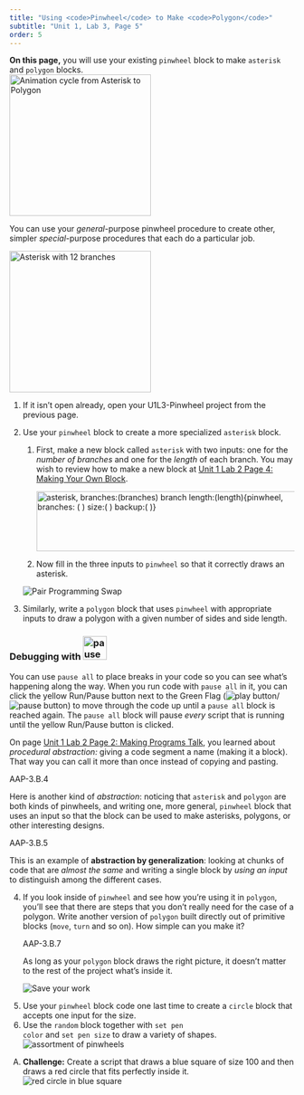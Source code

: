 ```yaml
---
title: "Using <code>Pinwheel</code> to Make <code>Polygon</code>"
subtitle: "Unit 1, Lab 3, Page 5"
order: 5
---
```


```{=html}
<script type="text/javascript" src="/utilities/gifffer.min.js"></script>
```
```{=html}
<script type="text/javascript">window.onload = function() {Gifffer();}</script>
```
<link rel="stylesheet" type="text/css" href="/css/bjc-gifffer.css">

::: learn
<strong>On this page,</strong> you will use your existing <code>pinwheel</code> block to make <code>asterisk</code> and <code>polygon</code> blocks.<br /> <img src="/img/1-introduction/Blockswith-Inputs_img/asteriskpolygonCycle.gif" title="Animation cycle from Asterisk to Polygon" alt="Animation cycle from Asterisk to Polygon" class="indent" height="250"/>
:::

<p>You can use your <em>general</em>-purpose pinwheel procedure to create other, simpler <em>special</em>-purpose procedures that each do a particular job.</p>

::: forYouToDo
<img src="/img/1-introduction/asterisk-new.png" title="Asterisk with 12 branches" alt="Asterisk with 12 branches" class="imageRight" height="250"/>

<ol>

<li>If it isn't open already, open your U1L3-Pinwheel project from the previous page.</li>

<li>

Use your <code>pinwheel</code> block to create a more specialized <code>asterisk</code> block.

<ol>

<li>First, make a new block called <code>asterisk</code> with two inputs: one for the <var>number of branches</var> and one for the <var>length</var> of each branch. You may wish to review how to make a new block at <a href="/cur/programming/1-introduction/2-gossip-and-greet/4-making-a-new-block.html?topic=nyc_bjc%2F1-intro-loops.topic&course=bjc4nyc.html&novideo&noassignment" title="Unit 1 Lab 2 Page 4: Making Your Own Block">Unit 1 Lab 2 Page 4: Making Your Own Block</a>.</li>

<img src="/img/1-introduction/asterisk-using-pinwheel.png" title="asterisk, branches:(branches) branch length:(length){pinwheel, branches: ( ) size:( ) backup:( )}" alt="asterisk, branches:(branches) branch length:(length){pinwheel, branches: ( ) size:( ) backup:( )}" width="507" height="106"/>

<li>Now fill in the three inputs to <code>pinwheel</code> so that it correctly draws an asterisk.</li>

</ol>

</li>

<img src="/img/icons/pair-programming-swap.png" title="Pair Programming Swap" alt="Pair Programming Swap" class="inline"/>

<li>Similarly, write a <code>polygon</code> block that uses <code>pinwheel</code> with appropriate inputs to draw a polygon with a given number of sides and side length.<br /></li>

</ol>

::: takeNote
<h3><strong>Debugging with <img src="/img/2-complexity/Debugging/pause-all-block.png" title="pause all" alt="pause all" height="42"/></strong></h3>

<p>You can use <code>pause all</code> to place breaks in your code so you can see what's happening along the way. When you run code with <code>pause all</code> in it, you can click the yellow Run/Pause button next to the Green Flag (<img src="/img/sys/play-button.png" title="play button" alt="play button"/>/<img src="/img/1-introduction/pause_button.png" title="pause button" alt="pause button"/>) to move through the code up until a <code>pause all</code> block is reached again. The <code>pause all</code> block will pause <em>every</em> script that is running until the yellow Run/Pause button is clicked.</p>
:::
:::

::: takeNote
::: sidenoteBig
<p>On page <a href="/cur/programming/1-introduction/2-gossip-and-greet/2-gossip.html?topic=nyc_bjc%2F1-intro-loops.topic&course=bjc4nyc.html&novideo&noassignment" title="Unit 1 Lab 2 Page 2: Making Programs Talk">Unit 1 Lab 2 Page 2: Making Programs Talk</a>, you learned about <em>procedural abstraction:</em> giving a code segment a name (making it a block). That way you can call it more than once instead of copying and pasting.</p>
:::

::: comment
AAP-3.B.4
:::

<p>Here is another kind of <em>abstraction</em>: noticing that <code>asterisk</code> and <code>polygon</code> are both kinds of pinwheels, and writing one, more general, <code>pinwheel</code> block that uses an input so that the block can be used to make asterisks, polygons, or other interesting designs.</p>

::: comment
AAP-3.B.5
:::

<p>This is an example of <strong>abstraction by generalization</strong>: looking at chunks of code that are <em>almost the same</em> and writing a single block by <em>using an input</em> to distinguish among the different cases.</p>
:::

::: forYouToDo
<ol start="4">

<li>If you look inside of <code>pinwheel</code> and see how you're using it in <code>polygon</code>, you'll see that there are steps that you don't really need for the case of a polygon. Write another version of <code>polygon</code> built directly out of primitive blocks (<code>move</code>, <code>turn</code> and so on). How simple can you make it?</li>

::: takeNote
::: comment
AAP-3.B.7
:::

As long as your <code>polygon</code> block draws the right picture, it doesn't matter to the rest of the project what's inside it.
:::

<img src="/img/icons/save-now.png" title="Save your work" alt="Save your work" class="inline"/>

</ol>
:::

::: ifTime
<ol start="5">

<li>Use your <code>pinwheel</code> block code one last time to create a <code>circle</code> block that accepts one input for the size.</li>

<li>Use the <code>random</code> block together with <code>set pen color</code> and <code>set pen size</code> to draw a variety of shapes.<br /> <img src="/img/1-introduction/assorted-pinwheels.png" title="assortment of pinwheels" alt="assortment of pinwheels" class="indent"/></li>

</ol>
:::

::: takeItFurther
<ol type="A">

<li><strong>Challenge:</strong> Create a script that draws a blue square of size 100 and then draws a red circle that fits perfectly inside it.<br /> <img src="/img/1-introduction/red-circle-in-blue-square.png" title="red circle in blue square" alt="red circle in blue square" class="indent"/><br /></li>

</ol>
:::
